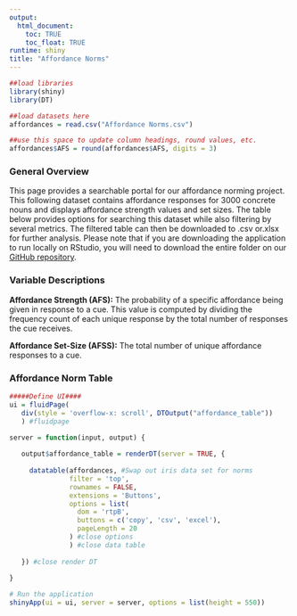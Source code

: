```yaml
---
output:
  html_document:
    toc: TRUE
    toc_float: TRUE
runtime: shiny
title: "Affordance Norms"
---
```

<p>

```r
##load libraries
library(shiny)
library(DT)

##load datasets here
affordances = read.csv("Affordance Norms.csv")

##use this space to update column headings, round values, etc.
affordances$AFS = round(affordances$AFS, digits = 3)

```
### General Overview
This page provides a searchable portal for our affordance norming project. This following dataset contains affordance responses for 3000 concrete nouns and displays affordance strength values and set sizes. The table below provides options for searching this dataset while also filtering by several metrics. The filtered table can then be downloaded to .csv or.xlsx for further analysis. Please note that if you are downloading the application to run locally on RStudio, you will need to download the entire folder on our [GitHub repository](https://github.com/npm27/).

### Variable Descriptions

**Affordance Strength (AFS):** The probability of a specific affordance being given in response to a cue. This value is computed by dividing the frequency count of each unique response by the total number of responses the cue receives.

**Affordance Set-Size (AFSS):** The total number of unique affordance responses to a cue.

### Affordance Norm Table

```r
#####Define UI####
ui = fluidPage(
   div(style = 'overflow-x: scroll', DTOutput("affordance_table"))
   ) #fluidpage

server = function(input, output) {
   
   output$affordance_table = renderDT(server = TRUE, {
     
     datatable(affordances, #Swap out iris data set for norms
               filter = 'top',
               rownames = FALSE,
               extensions = 'Buttons',
               options = list(
                 dom = 'rtpB',
                 buttons = c('copy', 'csv', 'excel'),
                 pageLength = 20
               ) #close options
               ) #close data table 
     
   }) #close render DT
      
}

# Run the application 
shinyApp(ui = ui, server = server, options = list(height = 550))
```
